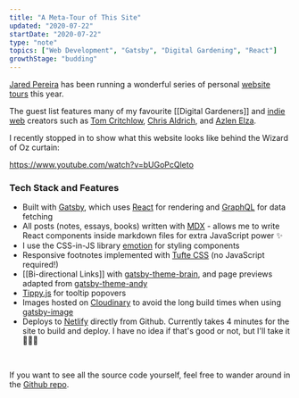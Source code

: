 ```yaml
---
title: "A Meta-Tour of This Site"
updated: "2020-07-22"
startDate: "2020-07-22"
type: "note"
topics: ["Web Development", "Gatsby", "Digital Gardening", "React"]
growthStage: "budding"
---
```


[Jared Pereira](https://awarm.space/) has been running a wonderful series of personal [website tours](https://www.youtube.com/playlist?list=PLEXbN99LY3OCarUeXcxWeZzOelXQvVdAA) this year.

The guest list features many of my favourite [[Digital Gardeners]] and [indie web](https://indieweb.org/) creators such as [Tom Critchlow](https://tomcritchlow.com/), [Chris Aldrich](https://boffosocko.com/), and [Azlen Elza](https://azlen.me/).

I recently stopped in to show what this website looks like behind the Wizard of Oz curtain:

https://www.youtube.com/watch?v=bUGoPcQleto

### Tech Stack and Features

-   Built with [Gatsby](https://www.gatsbyjs.org/), which uses [React](https://reactjs.org/) for rendering and [GraphQL](https://graphql.org/) for data fetching
-   All posts (notes, essays, books) written with [MDX](https://mdxjs.com/) - allows me to write React components inside markdown files for extra JavaScript power ✨
-   I use the CSS-in-JS library [emotion](https://emotion.sh/docs/introduction) for styling components
-   Responsive footnotes implemented with [Tufte CSS](https://edwardtufte.github.io/tufte-css/) (no JavaScript required!)
-   [[Bi-directional Links]] with [gatsby-theme-brain](https://github.com/aengusmcmillin/gatsby-theme-brain), and page previews adapted from [gatsby-theme-andy](https://github.com/aravindballa/gatsby-theme-andy)
-   [Tippy.js](https://atomiks.github.io/tippyjs/) for tooltip popovers
-   Images hosted on [Cloudinary](https://cloudinary.com/) to avoid the long build times when using [gatsby-image](https://www.gatsbyjs.org/packages/gatsby-image/)
-   Deploys to [Netlify](https://www.netlify.com/) directly from Github. Currently takes 4 minutes for the site to build and deploy. I have no idea if that's good or not, but I'll take it 🤷🏻‍♀️

<br />

<SimpleCard width="740px">

If you want to see all the source code yourself, feel free to wander around in the [Github repo](https://github.com/MaggieAppleton/maggieappleton.com).

</SimpleCard>
